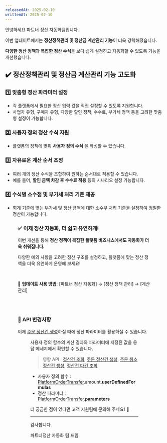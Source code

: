 ```yaml
---
releasedAt: 2025-02-10
writtenAt: 2025-02-10
---
```




안녕하세요 파트너 정산 자동화팀입니다.

이번 업데이트에서는 **정산정책관리 및 정산금 계산관리 기능**이 더욱 강력해졌습니다.

**다양한 정산 정책과 복잡한 정산 수식**을 보다 쉽게 설정하고 자동화할 수 있도록 기능을 개선했습니다.

## ✔️ 정산정책관리 및 정산금 계산관리 기능 고도화

### 1️⃣ **맞춤형 정산 파라미터 설정**

- 각 플랫폼에서 필요한 정산 입력 값을 직접 설정할 수 있도록 지원합니다.
- 사업자 유형, 구매자 유형, 다양한 할인 정책, 수수료, 부가세 정책 등을 고려한 맞춤형 설정이 가능합니다.

### 2️⃣ **사용자 정의 정산 수식 지원**

- 플랫폼의 정책에 맞춰 **사용자 정의 수식** 을 작성할 수 있습니다.

### 3️⃣ **자유로운 계산 순서 조정**

- 여러 개의 정산 수식을 조합하여 원하는 순서대로 적용할 수 있습니다.
- 예를 들어, **할인 금액 차감 후 수수료 적용** 등의 시나리오 설정 가능합니다.

### 4️⃣ 수식별 소수점 및 부가세 처리 기준 제공

- 회계 기준에 맞는 부가세 및 정산 금액에 대한 소수부 처리 기준을 설정하여 정밀한 정산이 가능합니다.

<Figure src={Image1} caption="" />

### ✅ **이제 정산 자동화, 더 쉽고 유연하게!**

이번 개선을 통해 **정산 정책이 복잡한 플랫폼 비즈니스에서도 자동화가 더욱 쉬워집니다.**

다양한 예외 사항을 고려한 정산 구조를 설정하고, 플랫폼에 맞는 정산 정책을 더욱 유연하게 운영해 보세요!

<br />

📢 **업데이트 사용 방법:** \[파트너 정산 자동화] → \[정산 정책 관리] → \[계산 관리]

<br />

<br />

### 🚧 API 변경사항

이제 [주문 정산건 생성](https://developers.portone.io/api/rest-v2/platform.transfer?v=v2#post%20%2Fplatform%2Ftransfers%2Forder)하실 때에 정산 파라미터를 활용하실 수 있습니다.

<Figure src={Image2} caption="" />

사용자 정의 함수의 계산 결과와 파라미터에 지정된 값을 응답 메세지에서 확인할 수 있습니다.

> 영향 API : [정산건 조회](https://developers.portone.io/api/rest-v2/platform.transfer?v=v2#get%20%2Fplatform%2Ftransfers%2F%7Bid%7D), [주문 정산건 생성](https://developers.portone.io/api/rest-v2/platform.transfer?v=v2#post%20%2Fplatform%2Ftransfers%2Forder), [주문 취소 정산건 생성](https://developers.portone.io/api/rest-v2/platform.transfer?v=v2#post%20%2Fplatform%2Ftransfers%2Forder-cancel), [정산건 다건 조회](https://developers.portone.io/api/rest-v2/platform.transfer?v=v2#get%20%2Fplatform%2Ftransfer-summaries)

- 사용자 정의 함수 :  [PlatformOrderTransfer](https://developers.portone.io/api/rest-v2/type-def?v=v2#PlatformOrderTransfer).amount.**userDefinedFormulas**
- 정산 파라미터 : [PlatformOrderTransfer](https://developers.portone.io/api/rest-v2/type-def?v=v2#PlatformOrderTransfer).**parameters**

더 궁금한 점이 있다면 고객 지원팀에 문의해 주세요! 🚀

---

감사합니다.

파트너정산 자동화 팀 드림
